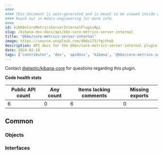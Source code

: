 ```yaml
---
####
#### This document is auto-generated and is meant to be viewed inside our experimental, new docs system.
#### Reach out in #docs-engineering for more info.
####
id: kibKbnCoreMetricsServerInternalPluginApi
slug: /kibana-dev-docs/api/kbn-core-metrics-server-internal
title: "@kbn/core-metrics-server-internal"
image: https://source.unsplash.com/400x175/?github
description: API docs for the @kbn/core-metrics-server-internal plugin
date: 2024-02-10
tags: ['contributor', 'dev', 'apidocs', 'kibana', '@kbn/core-metrics-server-internal']
---
```




Contact [@elastic/kibana-core](https://github.com/orgs/elastic/teams/kibana-core) for questions regarding this plugin.

**Code health stats**

| Public API count  | Any count | Items lacking comments | Missing exports |
|-------------------|-----------|------------------------|-----------------|
| 6 | 0 | 6 | 0 |

## Common

### Objects
<DocDefinitionList data={kbnCoreMetricsServerInternalObj.common.objects}/>

### Interfaces
<DocDefinitionList data={kbnCoreMetricsServerInternalObj.common.interfaces}/>

